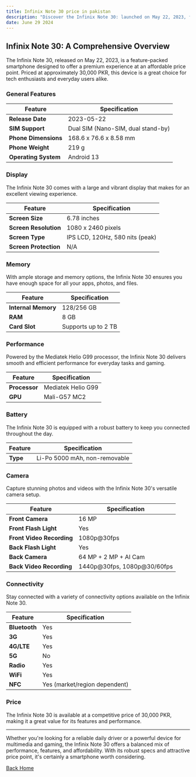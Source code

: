 ```yaml
---
title: Infinix Note 30 price in pakistan
description: "Discover the Infinix Note 30: launched on May 22, 2023, featuring a 6.78-inch display, Helio G99 processor, 64 MP triple camera, 128/256 GB storage, 8 GB RAM, and 5000 mAh battery for 30,000 PKR."
date: June 29 2024
---
```

## Infinix Note 30: A Comprehensive Overview

The Infinix Note 30, released on May 22, 2023, is a feature-packed smartphone designed to offer a premium experience at an affordable price point. Priced at approximately 30,000 PKR, this device is a great choice for tech enthusiasts and everyday users alike.

### General Features

| Feature              | Specification                          |
|----------------------|----------------------------------------|
| **Release Date**     | 2023-05-22                             |
| **SIM Support**      | Dual SIM (Nano-SIM, dual stand-by)     |
| **Phone Dimensions** | 168.6 x 76.6 x 8.58 mm                 |
| **Phone Weight**     | 219 g                                  |
| **Operating System** | Android 13                             |

### Display

The Infinix Note 30 comes with a large and vibrant display that makes for an excellent viewing experience.

| Feature                 | Specification                      |
|-------------------------|------------------------------------|
| **Screen Size**         | 6.78 inches                        |
| **Screen Resolution**   | 1080 x 2460 pixels                 |
| **Screen Type**         | IPS LCD, 120Hz, 580 nits (peak)    |
| **Screen Protection**   | N/A                                |

### Memory

With ample storage and memory options, the Infinix Note 30 ensures you have enough space for all your apps, photos, and files.

| Feature               | Specification                        |
|-----------------------|--------------------------------------|
| **Internal Memory**   | 128/256 GB                           |
| **RAM**               | 8 GB                                 |
| **Card Slot**         | Supports up to 2 TB                  |

### Performance

Powered by the Mediatek Helio G99 processor, the Infinix Note 30 delivers smooth and efficient performance for everyday tasks and gaming.

| Feature             | Specification                          |
|---------------------|----------------------------------------|
| **Processor**       | Mediatek Helio G99                     |
| **GPU**             | Mali-G57 MC2                           |

### Battery

The Infinix Note 30 is equipped with a robust battery to keep you connected throughout the day.

| Feature             | Specification                          |
|---------------------|----------------------------------------|
| **Type**            | Li-Po 5000 mAh, non-removable          |

### Camera

Capture stunning photos and videos with the Infinix Note 30's versatile camera setup.

| Feature                 | Specification                       |
|-------------------------|-------------------------------------|
| **Front Camera**        | 16 MP                               |
| **Front Flash Light**   | Yes                                 |
| **Front Video Recording** | 1080p@30fps                       |
| **Back Flash Light**    | Yes                                 |
| **Back Camera**         | 64 MP + 2 MP + AI Cam               |
| **Back Video Recording** | 1440p@30fps, 1080p@30/60fps        |

### Connectivity

Stay connected with a variety of connectivity options available on the Infinix Note 30.

| Feature             | Specification                          |
|---------------------|----------------------------------------|
| **Bluetooth**       | Yes                                    |
| **3G**              | Yes                                    |
| **4G/LTE**          | Yes                                    |
| **5G**              | No                                     |
| **Radio**           | Yes                                    |
| **WiFi**            | Yes                                    |
| **NFC**             | Yes (market/region dependent)          |

### Price

The Infinix Note 30 is available at a competitive price of 30,000 PKR, making it a great value for its features and performance.

---

Whether you're looking for a reliable daily driver or a powerful device for multimedia and gaming, the Infinix Note 30 offers a balanced mix of performance, features, and affordability. With its robust specs and attractive price point, it's certainly a smartphone worth considering.

[Back Home](https://topmobileprices.com/)
